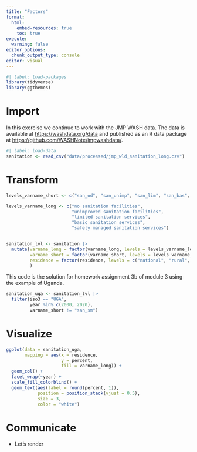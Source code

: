 ```yaml
---
title: "Factors"
format:
  html:
    embed-resources: true
    toc: true
execute:
  warning: false
editor_options: 
  chunk_output_type: console
editor: visual
---
```


```r
#| label: load-packages
library(tidyverse)
library(ggthemes)
```

# Import

In this exercise we continue to work with the JMP WASH data. The data is available at <https://washdata.org/data> and published as an R data package at <https://github.com/WASHNote/jmpwashdata/>.

```r
#| label: load-data
sanitation <- read_csv("data/processed/jmp_wld_sanitation_long.csv") 
```

# Transform

```r

levels_varname_short <- c("san_od", "san_unimp", "san_lim", "san_bas", "san_sm")

levels_varname_long <- c("no sanitation facilities", 
                         "unimproved sanitation facilities", 
                         "limited sanitation services", 
                         "basic sanitation services", 
                         "safely managed sanitation services")


sanitation_lvl <- sanitation |> 
  mutate(varname_long = factor(varname_long, levels = levels_varname_long),
         varname_short = factor(varname_short, levels = levels_varname_short),
         residence = factor(residence, levels = c("national", "rural", "urban"))
         ) 
```

This code is the solution for homework assignment 3b of module 3 using the example of Uganda.

```r
sanitation_uga <- sanitation_lvl |> 
  filter(iso3 == "UGA",
         year %in% c(2000, 2020),
         varname_short != "san_sm")

```

# Visualize

```r

ggplot(data = sanitation_uga,
       mapping = aes(x = residence, 
                     y = percent, 
                     fill = varname_long)) +
  geom_col() +
  facet_wrap(~year) +
  scale_fill_colorblind() +
  geom_text(aes(label = round(percent, 1)), 
            position = position_stack(vjust = 0.5),
            size = 3,
            color = "white") 

```

# Communicate

-   Let's render

